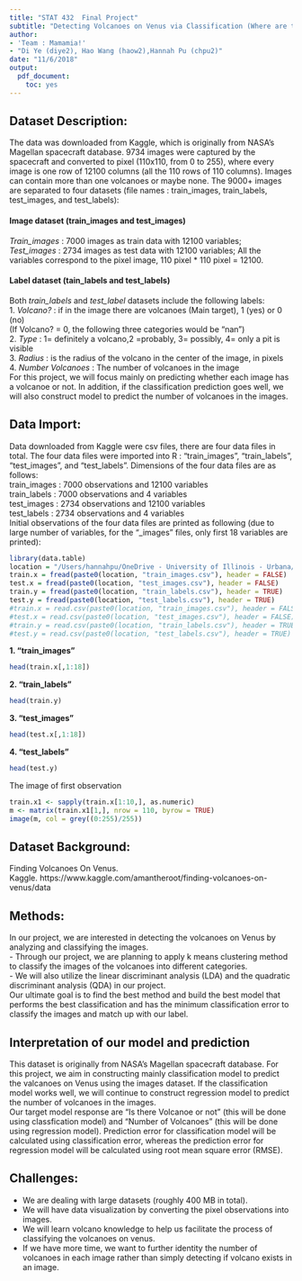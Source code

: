 ```yaml
---
title: "STAT 432  Final Project"
subtitle: "Detecting Volcanoes on Venus via Classification (Where are the Volcanoes?!!)"
author: 
- 'Team : Mamamia!'
- "Di Ye (diye2), Hao Wang (haow2),Hannah Pu (chpu2)"
date: "11/6/2018"
output: 
  pdf_document:
    toc: yes
---
```


## Dataset Description:
The data was downloaded from Kaggle, which is originally from NASA's Magellan spacecraft database. 9734 images were captured by the spacecraft and converted to pixel (110x110, from 0 to 255), where every image is one row of 12100 columns (all the 110 rows of 110 columns). Images can contain more than one volcanoes or maybe none.
The 9000+ images are separated to four datasets (file names : train_images, train_labels, test_images, and test_labels):

#### Image dataset (train_images and test_images)
*Train_images* : 7000 images as train data with 12100 variables;  
*Test_images* : 2734 images as test data with 12100 variables; 
All the variables correspond to the pixel image, 110 pixel * 110 pixel = 12100.

#### Label dataset (tain_labels and test_labels)
Both *train_labels* and *test_label* datasets include the following labels:   
1. *Volcano?* : if in the image there are volcanoes (Main target), 1 (yes) or 0 (no)  
(If Volcano? = 0, the following three categories would be "nan")  
2. *Type* : 1= definitely a volcano,2 =probably, 3= possibly, 4= only a pit is visible   
3. *Radius* : is the radius of the volcano in the center of the image, in pixels   
4. *Number Volcanoes* : The number of volcanoes in the image  
For this project, we will focus mainly on predicting whether each image has a volcanoe or not. In addition, if the classification prediction goes well, we will also construct model to predict the number of volcanoes in the images.  

## Data Import:
Data downloaded from Kaggle were csv files, there are four data files in total. The four data files were imported into R : "train_images", "train_labels", "test_images", and "test_labels". Dimensions of the four data files are as follows:  
train_images : 7000 observations and 12100 variables  
train_labels : 7000 observations and 4 variables  
test_images : 2734 observations and 12100 variables  
test_labels : 2734 observations and 4 variables  
Initial observations of the four data files are printed as following (due to large number of variables, for the "_images" files, only first 18 variables are printed):   
```r
library(data.table)
location = "/Users/hannahpu/OneDrive - University of Illinois - Urbana/STAT432/Project/"
train.x = fread(paste0(location, "train_images.csv"), header = FALSE)
test.x = fread(paste0(location, "test_images.csv"), header = FALSE)
train.y = fread(paste0(location, "train_labels.csv"), header = TRUE)
test.y = fread(paste0(location, "test_labels.csv"), header = TRUE)
#train.x = read.csv(paste0(location, "train_images.csv"), header = FALSE)
#test.x = read.csv(paste0(location, "test_images.csv"), header = FALSE)
#train.y = read.csv(paste0(location, "train_labels.csv"), header = TRUE)
#test.y = read.csv(paste0(location, "test_labels.csv"), header = TRUE)
```

**1. "train_images"**
```r
head(train.x[,1:18])
```

**2. "train_labels"**
```r
head(train.y)
```

**3. "test_images"**
```r
head(test.x[,1:18])
```

**4. "test_labels"**
```r
head(test.y)
```

\newpage
The image of first observation   
```r
train.x1 <- sapply(train.x[1:10,], as.numeric)
m <- matrix(train.x1[1,], nrow = 110, byrow = TRUE)
image(m, col = grey((0:255)/255))
```

## Dataset Background:
Finding Volcanoes On Venus.  
Kaggle. https://www.kaggle.com/amantheroot/finding-volcanoes-on-venus/data

## Methods:  
In our project, we are interested in detecting the volcanoes on Venus by analyzing and classifying the images.  
- Through our project, we are planning to apply k means clustering method to classify the images of the volcanoes into different categories.   
- We will also utilize the linear discriminant analysis (LDA) and the quadratic discriminant analysis (QDA) in our project.    
Our ultimate goal is to find the best method and build the best model that performs the best classification and has the minimum classification error to classify the images and match up with our label. 

## Interpretation of our model and prediction
This dataset is originally from NASA's Magellan spacecraft database. For this project, we aim in constructing mainly classification model to predict the valcanoes on Venus using the images dataset. If the classification model works well, we will continue to construct regression model to predict the number of volcanoes in the images.  
Our target model response are "Is there Volcanoe or not" (this will be done using classfication model) and "Number of Volcanoes" (this will be done using regression model). Prediction error for classification model will be calculated using classification error, whereas the prediction error for regression model will be calculated using root mean square error (RMSE).

## Challenges:
- We are dealing with large datasets (roughly 400 MB in total).
- We will have data visualization by converting the pixel observations into images.
- We will learn volcano knowledge to help us facilitate the process of classifying the volcanoes on venus.
- If we have more time, we want to further identity the number of volcanoes in each image rather than simply detecting if volcano exists in an image.





